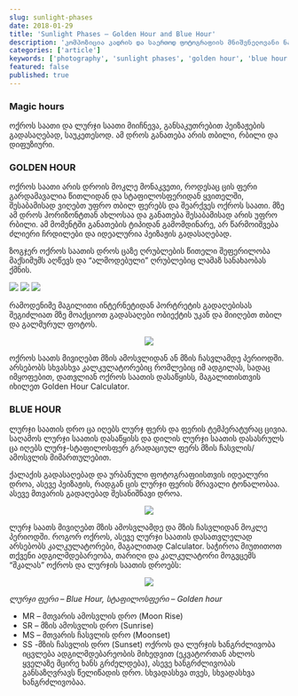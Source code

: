 ```yaml
---
slug: sunlight-phases
date: 2018-01-29
title: 'Sunlight Phases – Golden Hour and Blue Hour'
description: 'კომპოზიცია კადრის და საერთოდ ფოტოგრაფიის მნიშვნელოვანი ნაწილია. კომპოზიცია არის ობიექტ(ებ)ის და ფონის განლაგება სურათზე. კარგი კომპოზიცია არ მოითხოვს ძვირადღირებული კამერის შეძენას ან ფოტოგრაფიის ტექნიკური ასპექტების დეტალურ ცოდნას.'
categories: ['article']
keywords: ['photography', 'sunlight phases', 'golden hour', 'blue hour']
featured: false
published: true
---
```


### Magic hours
ოქროს საათი და ლურჯი საათი მიიჩნევა, განსაკუთრებით პეიზაჟების გადასაღებად, საუკეთესოდ. ამ დროს განათება არის თბილი, რბილი და დიფუზიური.

### GOLDEN HOUR
ოქროს საათი არის დროის მოკლე მონაკვეთი, როდესაც ცის ფერი გარდამავალია წითლიდან და სტაფილოსფერიდან ყვითელში, შესაბამისად ვიღებთ უფრო თბილ ფერებს და შეარქვეს ოქროს საათი. მზე ამ დროს ჰორიზონტთან ახლოსაა და განათება შესაბამისად არის უფრო რბილი. ამ მომენტში განათების ტიპიდან გამომდინარე, არ წარმოიშვება ძლიერი ჩრდილები და იდეალურია პეიზაჟის გადასაღებად.

ზოგჯერ ოქროს საათის დროს ცაზე ღრუბლების წითელი შეფერილობა მაქსიმუმს აღწევს და “ალმოდებული” ღრუბლებიც ლამაზ სანახაობას ქმნის.

<p class="flex justify-center mx-auto">
  <img src="https://zolianipanda.files.wordpress.com/2018/01/sunset-artrutx.jpg?w=222&h=222&crop=1&zoom=2" />
  <img src="https://zolianipanda.files.wordpress.com/2018/01/pexels-photo-174524.jpeg?w=222&h=222&crop=1&zoom=2" />
  <img src="https://zolianipanda.files.wordpress.com/2018/01/sunset-artrutx.jpg?w=222&h=222&crop=1&zoom=2" />
</p>

რამოდენიმე მაგილითი ინტერნეტიდან
პორტრეტის გადაღებისას შეგიძლიათ მზე მოაქციოთ გადასაღები ობიექტის უკან და მიიღებთ თბილ და გალმურულ ფოტოს.


<p align="middle">
  <img src="https://zolianipanda.files.wordpress.com/2018/01/portrait-golden-hour.jpg" />
</p>

ოქროს საათს მივიღებთ მზის ამოსვლიდან ან მზის ჩასვლამდე პერიოდში. არსებობს სხვასხვა კალკულატორებიც რომლებიც იმ ადგილას, სადაც იმყოფებით, დათვლიან ოქროს საათის დასაწყისს, მაგალითისთვის იხილეთ Golden Hour Calculator.

### BLUE HOUR
ლურჯი საათის დრო ცა იღებს ლურჯ ფერს და ფერის ტემპერატურაც ცივია. საღამოს ლურჯი საათის დასაწყისს და დილის ლურჯი საათის დასასრულს ცა იღებს ლურჯ-სტაფილოსფერ გრადაციულ ფერს მზის ჩასვლის/ამოსვლის მიმართულებით.

ქალაქის გადასაღებად და ურბანული ფოტოგრაფიისთვის იდეალური დროა, ასევე პეიზაჟის, რადგან ცის ლურჯი ფერის მრავალი ტონალობაა. ასევე მთვარის გადაღებად შესანიშნავი დროა.


<p align="middle">
  <img src="https://zolianipanda.files.wordpress.com/2018/01/hb_sa-farola.jpg" />
</p>

ლურჯ საათს მივიღებთ მზის ამოსვლამდე და მზის ჩასვლიდან მოკლე პერიოდში. როგორ ოქროს, ასევე ლურჯი საათის დასათვლელად არსებობს კალკულატორები, მაგალითად Calculator. საჭიროა მიუთითოთ თქვენი ადგილმდებარეობა, თარიღი და კალკულატორი მოგვცემს “შკალას” ოქროს და ლურჯის საათის დროებს:


<p align="middle">
  <img src="https://zolianipanda.files.wordpress.com/2018/01/image-2018-01-27-at-4-06-29-pm.png?w=1440" />
</p>

*ლურჯი ფერი – Blue Hour, სტაფილოსფერი – Golden hour*


* MR – მთვარის ამოსვლის დრო (Moon Rise)
* SR – მზის ამოსვლის დრო (Sunrise)
* MS – მთვარის ჩასვლის დრო (Moonset)
* SS -მზის ჩასვლის დრო (Sunset)
ოქროს და ლურჯის ხანგრძლივობა იცვლება ადგილმდებარეობის მიხედვით (ეკვატორთან ახლოს ყველაზე მცირე ხანს გრძელდება), ასევე ხანგრძლივობას განსაზღვრავს წელიწადის დრო. სხვადასხვა თვეს, სხვადასხვა ხანგრძლივობაა.